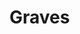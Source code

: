 
# Graves
<ProjectDetails
  floatRight
  region="Reach"
  house="House Graves"
  type="Castle"
  status="Redo In Progress"
  warp="/warp graves"
  projectLead="IwanDeLarch"
  dateStarted="undefined"
  dateCompleted="undefined"
/>
